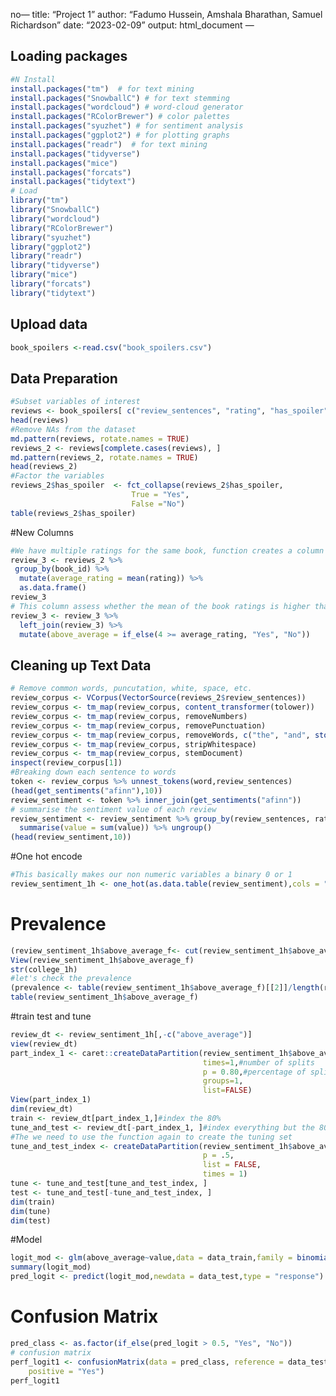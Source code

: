 no---
title: "Project 1"
author: "Fadumo Hussein, Amshala Bharathan, Samuel Richardson"
date: "2023-02-09"
output: html_document
---

## Loading packages 

```r
#N Install
install.packages("tm")  # for text mining
install.packages("SnowballC") # for text stemming
install.packages("wordcloud") # word-cloud generator 
install.packages("RColorBrewer") # color palettes
install.packages("syuzhet") # for sentiment analysis
install.packages("ggplot2") # for plotting graphs
install.packages("readr")  # for text mining
install.packages("tidyverse")
install.packages("mice")
install.packages("forcats")
install.packages("tidytext")
# Load
library("tm")
library("SnowballC")
library("wordcloud")
library("RColorBrewer")
library("syuzhet")
library("ggplot2")
library("readr")
library("tidyverse")
library("mice")
library("forcats")
library("tidytext")
```

## Upload data 
```r
book_spoilers <-read.csv("book_spoilers.csv")
```
## Data Preparation 
```r
#Subset variables of interest 
reviews <- book_spoilers[ c("review_sentences", "rating", "has_spoiler", "book_id") ]
head(reviews)
#Remove NAs from the dataset 
md.pattern(reviews, rotate.names = TRUE)
reviews_2 <- reviews[complete.cases(reviews), ]
md.pattern(reviews_2, rotate.names = TRUE)
head(reviews_2)
#Factor the variables 
reviews_2$has_spoiler  <- fct_collapse(reviews_2$has_spoiler,
                           True = "Yes", 
                           False ="No")
table(reviews_2$has_spoiler)
```

#New Columns 
```r
#We have multiple ratings for the same book, function creates a column that shows thh average rating of each book 
review_3 <- reviews_2 %>%
 group_by(book_id) %>%
  mutate(average_rating = mean(rating)) %>%
  as.data.frame()
review_3 
# This column assess whether the mean of the book ratings is higher than four (The ratings 4 and 5 are above while the rest of the variables are below ) 
review_3 <- review_3 %>% 
  left_join(review_3) %>% 
  mutate(above_average = if_else(4 >= average_rating, "Yes", "No"))
```

## Cleaning up Text Data
```r
# Remove common words, puncutation, white, space, etc. 
review_corpus <- VCorpus(VectorSource(reviews_2$review_sentences))
review_corpus <- tm_map(review_corpus, content_transformer(tolower))
review_corpus <- tm_map(review_corpus, removeNumbers)
review_corpus <- tm_map(review_corpus, removePunctuation)
review_corpus <- tm_map(review_corpus, removeWords, c("the", "and", stopwords("english")))
review_corpus <- tm_map(review_corpus, stripWhitespace)
review_corpus <- tm_map(review_corpus, stemDocument)
inspect(review_corpus[1])
#Breaking down each sentence to words 
token <- review_corpus %>% unnest_tokens(word,review_sentences)
(head(get_sentiments("afinn"),10))
review_sentiment <- token %>% inner_join(get_sentiments("afinn"))
# summarise the sentiment value of each review
review_sentiment <- review_sentiment %>% group_by(review_sentences, rating, has_spoiler, book_id) %>% 
  summarise(value = sum(value)) %>% ungroup()
(head(review_sentiment,10))
```

#One hot encode 
```r
#This basically makes our non numeric variables a binary 0 or 1 
review_sentiment_1h <- one_hot(as.data.table(review_sentiment),cols = "auto" ,sparsifyNAs = TRUE,naCols = FALSE,dropCols = TRUE,dropUnusedLevels = TRUE)
```
# Prevalence 

```r
(review_sentiment_1h$above_average_f<- cut(review_sentiment_1h$above_average_f,c(0,.43,1),labels = c(0,1)))#why the NA? If we want two segments we input three numbers, start, cut and stop values
View(review_sentiment_1h$above_average_f)
str(college_1h)
#let's check the prevalence 
(prevalence <- table(review_sentiment_1h$above_average_f)[[2]]/length(review_sentiment_1h$above_average_f))
table(review_sentiment_1h$above_average_f)
```

#train test and tune 
```r
review_dt <- review_sentiment_1h[,-c("above_average")]
view(review_dt)
part_index_1 <- caret::createDataPartition(review_sentiment_1h$above_average_f,
                                           times=1,#number of splits
                                           p = 0.80,#percentage of split
                                           groups=1,
                                           list=FALSE)
View(part_index_1)
dim(review_dt)
train <- review_dt[part_index_1,]#index the 80%
tune_and_test <- review_dt[-part_index_1, ]#index everything but the 80%
#The we need to use the function again to create the tuning set 
tune_and_test_index <- createDataPartition(review_sentiment_1h$above_average_f,
                                           p = .5,
                                           list = FALSE,
                                           times = 1)
tune <- tune_and_test[tune_and_test_index, ]
test <- tune_and_test[-tune_and_test_index, ]
dim(train)
dim(tune)
dim(test)
```

#Model 
```r
logit_mod <- glm(above_average~value,data = data_train,family = binomial("logit"))
summary(logit_mod)
pred_logit <- predict(logit_mod,newdata = data_test,type = "response")
```

# Confusion Matrix 
```r
pred_class <- as.factor(if_else(pred_logit > 0.5, "Yes", "No"))
# confusion matrix
perf_logit1 <- confusionMatrix(data = pred_class, reference = data_test$above_average, 
    positive = "Yes")
perf_logit1
```


